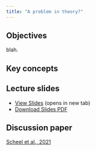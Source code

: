 ```yaml
---
title: "A problem in theory?"
---
```


## Objectives

blah.

::: {.callout-note icon="false"}
## Key concepts


:::

## Lecture slides

- [View Slides](slides/week4/04_theory_slides.html){target="_blank"} (opens in new tab)
- [Download Slides PDF](slides/week4/04_theory_slides.pdf){download="04_theory_slides.pdf"}

## Discussion paper

[Scheel et al., 2021](https://journals.sagepub.com/doi/full/10.1177/1745691620966795)